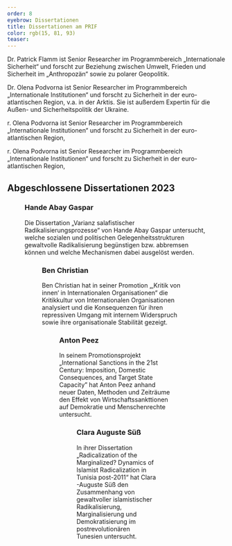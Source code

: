 ```yaml
---
order: 8
eyebrow: Dissertationen
title: Dissertationen am PRIF 
color: rgb(15, 81, 93)
teaser: 
---
```


<PersonList>
<Person name="Hande Abay Gaspar" image="assets/Hande_Doktorhut_Filter_RGB.jpg">

Dr. Patrick Flamm ist Senior Researcher im Programmbereich „Internationale Sicherheit“ und forscht zur Beziehung zwischen Umwelt, Frieden und Sicherheit im „Anthropozän“ sowie zu polarer Geopolitik.

</Person>
<Person name ="Ben Christian" image="assets/Ben_Christian_Doktorhut_Filter_RGB.jpg">

Dr. Olena Podvorna ist Senior Researcher im Programmbereich „Internationale Institutionen“ und forscht zu Sicherheit in der euro-atlantischen Region, v.a. in der Arktis. Sie ist außerdem Expertin für die Außen- und Sicherheitspolitik der Ukraine.

</Person>

<Person name="Anton Peez" image="assets/Anton Doktorhut_verkleinert_Filter_RGB.png">

r. Olena Podvorna ist Senior Researcher im Programmbereich „Internationale Institutionen“ und forscht zu Sicherheit in der euro-atlantischen Region, 
</Person>
<Person name="Clara Auguste Süß" image="assets/Clara Süß_Filter_RGB.jpg">

r. Olena Podvorna ist Senior Researcher im Programmbereich „Internationale Institutionen“ und forscht zu Sicherheit in der euro-atlantischen Region, 
</Person>
</PersonList>

## Abgeschlossene Dissertationen 2023

<Figure src="assets/Hande_Doktorhut_Filter_RGB.jpg" size="leftMargin" alt="Hande Abay Gaspar mit Doktorhut" />

### Hande Abay Gaspar

Die Dissertation „Varianz salafistischer Radikalisierungsprozesse“ von Hande Abay Gaspar untersucht, welche sozialen und politischen Gelegenheitsstrukturen gewaltvolle Radikalisierung begünstigen bzw. abbremsen können und welche Mechanismen dabei ausgelöst werden.

<Figure src="assets/Ben_Christian_Doktorhut_Filter_RGB.jpg" size="leftMargin" alt="Ben Christian mit Doktorhut" />

### Ben Christian

Ben Christian hat in seiner Promotion „‚Kritik von innen‘ in Internationalen Organisationen“ die Kritikkultur von Internationalen Organisationen analysiert und die Konsequenzen für ihren repressiven Umgang mit internem Widerspruch sowie ihre organisationale Stabilität gezeigt.

<Figure src="assets/Anton Doktorhut_verkleinert_Filter_RGB.png" size="leftMargin" alt="Anton Peez mit Doktorhut" />

### Anton Peez

In seinem Promotionsprojekt „International Sanctions in the 21st Century: Imposition, Domestic Consequences, and Target State Capacity” hat Anton Peez anhand neuer Daten, Methoden und Zeiträume den Effekt von Wirtschaftssankttionen auf Demokratie und Menschenrechte untersucht.

<Figure src="assets/Clara Süß_Filter_RGB.jpg" size="leftMargin" alt="Clara Süß mit Doktorhut" />

### Clara Auguste Süß

In ihrer Dissertation „Radicalization of the Marginalized? Dynamics of Islamist Radicalization in Tunisia post-2011“ hat Clara -Auguste Süß den Zusammenhang von gewaltvoller islamistischer Radikalisierung, Marginalisierung und Demokratisierung im postrevolutionären Tunesien untersucht. 
